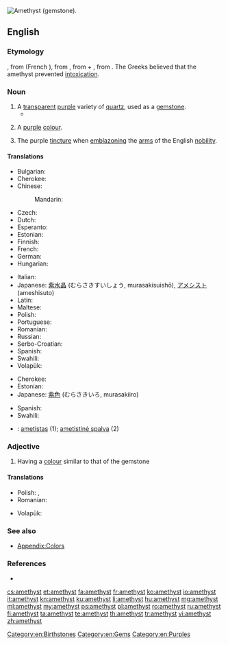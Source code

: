 [[Image:Améthystre sceptre2.jpg|thumb|right|Amethyst (gemstone).]]
{{also|Amethyst}}
==English==

{{wikipedia}}

===Etymology===
{{etyl|enm|en}} {{term|ametist|lang=enm}}, from {{etyl|fro|en}} {{term|ametiste|lang=fro}} (French {{term|améthyste|lang=fr}}), from {{etyl|grc|en}} {{term|ἀμέθυστος||not drunk|tr=amethustos|lang=grc|sc=polytonic}}, from {{term|ἀ-||not|tr=a-|lang=grc|sc=polytonic}} + {{term|μεθύω||I am drunk|tr=methuō|lang=grc|sc=polytonic}}, from {{term|μέθυ||wine|tr=methu|lang=grc|sc=polytonic}}. The Greeks believed that the amethyst prevented [[intoxication]].

===Noun===
{{en-noun}}

# A [[transparent]] [[purple]] variety of [[quartz]], used as a [[gemstone]].
#*{{quote-magazine|date=2012-03
|author=Lee A. Groat
|title=Gemstones
|volume=100|issue=2|page=128
|magazine={{w|American Scientist}}
|url=http://www.americanscientist.org/issues/feature/2012/2/gemstones
|passage=Although there are dozens of different types of gems, among the best known and most important are&nbsp;[&hellip;]&thinsp;. (Common gem materials not addressed in this article include amber, '''amethyst''', chalcedony, garnet, lazurite, malachite, opals, peridot, rhodonite, spinel, tourmaline, turquoise and zircon.)}}
# {{context|uncountable|lang=en}} A [[purple]] [[colour]].
#: {{color panel|amethyst|86608E}}
# {{context|tincture|lang=en}} The purple [[tincture]] when [[emblazon]]ing the [[arms]] of the English [[nobility]].

====Translations====
{{trans-top|gem}}
* Bulgarian: {{t+|bg|аметист}}
* Cherokee: {{t-|chr|ᎠᎻᏘᏏ|tr=amitisi|sc=Cher}}
* Chinese:
*: Mandarin: {{t-|cmn|紫水晶|tr=zǐshuǐjīng|sc=Hani}}
* Czech: {{t+|cs|ametyst|m}}
* Dutch: {{t-|nl|amethyst|m}}
* Esperanto: {{t-|eo|ametisto}}
* Estonian: {{t-|et|ametüst}}
* Finnish: {{t+|fi|ametisti}}
* French: {{t+|fr|améthyste|f}}
* German: {{t+|de|Amethyst|m}}
* Hungarian: {{t+|hu|ametiszt}}
{{trans-mid}}
* Italian: {{t+|it|ametista|f}}
* Japanese: [[紫水晶]] (むらさきすいしょう, murasakisuishō), [[アメシスト]] (ameshisuto)
* Latin: {{t-|la|amethystus|f}}
* Maltese: {{t-|mt|ametist}}
* Polish: {{t+|pl|ametyst|m}}
* Portuguese: {{t+|pt|ametista|f}}
* Romanian: {{t+|ro|ametist|n}}
* Russian: {{t+|ru|амети́ст|m|tr=ametíst}}
* Serbo-Croatian: {{t-|sh|ametist|m}}
* Spanish: {{t-|es|amatista|f}}
* Swahili: {{t-|sw|amethisto}}
* Volapük: {{t-|vo|maetüt}}
{{trans-bottom}}

{{trans-top|colour}}
* Cherokee: {{t-|chr|ᎠᎻᏘᏏ-ᏕᎭᎷᎨᎢ|tr=amitisi-dehalugei|sc=Cher}}
* Estonian: {{t-|et|ametüst}}
* Japanese: [[紫色]] (むらさきいろ, murasakiiro)
{{trans-mid}}
* Spanish: {{t-|es|amatista|f}}
* Swahili: {{t-|sw|rangi ya amethisto}}
{{trans-bottom}}

{{checktrans-top}}
<!--Remove this section once all of the translations below have been moved into the tables above.-->
* {{ttbc|lt}}: [[ametistas]] {{g|m}} (1); [[ametistinė spalva]] {{g|f}} (2)
{{trans-mid}}
{{trans-bottom}}

===Adjective===
{{en-adj}}

# Having a [[colour]] similar to that of the gemstone

====Translations====
{{trans-top|colour}}
* Polish: {{t+|pl|ametystowy}}, {{t+|pl|fioletowy}}
* Romanian: {{t+|ro|purpuriu}}
{{trans-mid}}
* Volapük: {{t-|vo|maetütakölik}}
{{trans-bottom}}

===See also===
* [[Appendix:Colors]]

===References===
* {{R:Heraldry 1862}}

[[Category:en:Birthstones]]
[[Category:en:Gems]]
[[Category:en:Purples]]

[[cs:amethyst]]
[[et:amethyst]]
[[fa:amethyst]]
[[fr:amethyst]]
[[ko:amethyst]]
[[io:amethyst]]
[[it:amethyst]]
[[kn:amethyst]]
[[ku:amethyst]]
[[li:amethyst]]
[[hu:amethyst]]
[[mg:amethyst]]
[[ml:amethyst]]
[[my:amethyst]]
[[ps:amethyst]]
[[pl:amethyst]]
[[ro:amethyst]]
[[ru:amethyst]]
[[fi:amethyst]]
[[ta:amethyst]]
[[te:amethyst]]
[[th:amethyst]]
[[tr:amethyst]]
[[vi:amethyst]]
[[zh:amethyst]]